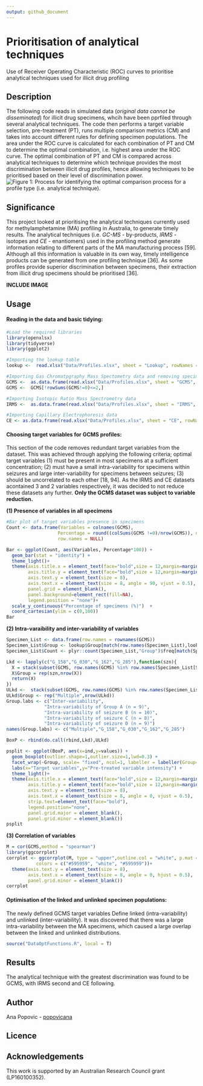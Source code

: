 ```yaml
---
output: github_document
---
```


# Prioritisation of analytical techniques
Use of Receiver Operating Characteristic (ROC) curves to prioritise analytical techniques used for illicit drug profiling

## Description
The following code reads in simulated data (*original data cannot be disseminated*) for illicit drug specimens, whcih have been pprfiled through several analytical techniques. The code then performs a target variable selection, pre-treatment (PT), runs multiple comparison metrics (CM) and takes into account different rules for defining specimen populations. The area under the ROC curve is calculated for each combination of PT and CM to determine the optimal combination, i.e. highest area under the ROC curve. The optimal combination of PT and CM is compared across analytical techniques to determine which technique provides the most discrimination between illicit drug profiles, hence allowing techniques to be prioritised based on their level of discrimination power.
![*Figure 1: Process for identifying the optimal comparison process for a profile type (i.e. analytical technique).*](Files/Opt_ROC.png)



## Significance
This project looked at prioritising the analytical techniques currently used for methylamphetamine (MA) profiling in Australia, to generate timely results. The analytical techniques (i.e. *GC-MS* - by-products, *IRMS* - isotopes and *CE* - enantiomers) used in the profiling method generate information relating to different parts of the MA manufacturing process [59]. Although all this information is valuable in its own way, timely intelligence products can be generated from one profiling technique [36]. As some profiles provide superior discrimination between specimens, their extraction from illicit drug specimens should be prioritised [36].

  **INCLUDE IMAGE**

## Usage
#### **Reading in the data and basic tidying:**
```r
#Load the required libraries
library(openxlsx)
library(tidyverse)
library(ggplot2)

#Importing the lookup table
lookup <-  read.xlsx("Data/Profiles.xlsx", sheet = "Lookup", rowNames = F, colNames = T, detectDates = T)

#Importing Gas Chromatpgraphy Mass Spectometry data and removing specimens with 2 or less variables
GCMS <-  as.data.frame(read.xlsx("Data/Profiles.xlsx", sheet = "GCMS", rowNames = T, colNames = T))
GCMS <-  GCMS[!rowSums(GCMS!=0)<=2,]

#Importing Isotopic Ratio Mass Spectrometry data
IRMS <-  as.data.frame(read.xlsx("Data/Profiles.xlsx", sheet = "IRMS", rowNames = T, colNames = T))

#Importing Capillary Electrophoresis data
CE <- as.data.frame(read.xlsx("Data/Profiles.xlsx", sheet = "CE", rowNames = T, colNames = T))
```

#### **Choosing target variables for GCMS profiles:**
This section of the code removes redundant target variables from the dataset. This was achieved through applying the following criteria; optimal target variables (1) must be present in most specimens at a sufficient concentration; (2)  must have a small intra-variability for specimens within seizures and large inter-variability for specimens between seizures; (3) should be uncorrelated to each other [18, 94]. As the IRMS and CE datasets acontained 3 and 2 variables respectively, it was decided to not reduce these datasets any further. **Only the GCMS dataset was subject to variable reduction.** 

**(1) Presence of variables in all specimens**
```r
#Bar plot of target variables presence in specimens
Count <- data.frame(Variables = colnames(GCMS),
                   Percentage = round((colSums(GCMS !=0)/nrow(GCMS)), digits = 5),
                   row.names = NULL)

Bar <- ggplot(Count, aes(Variables, Percentage*100)) +
  geom_bar(stat = "identity") +
  theme_light()+
  theme(axis.title.x = element_text(face="bold",size = 12,margin=margin(10,0,0,0)),
        axis.title.y = element_text(face="bold",size = 12,margin=margin(0,10,0,0)),
        axis.text.y = element_text(size = 8),
        axis.text.x = element_text(size = 8, angle = 90, vjust = 0.5),
        panel.grid = element_blank(),
        panel.background=element_rect(fill=NA),
        legend.position = "none")+
  scale_y_continuous("Percentage of specimens (%)")  +
  coord_cartesian(ylim = c(0,100))
Bar
```

**(2) Intra-varaibility and inter-variability of variables**
```r
Specimen_List <- data.frame(row.names = rownames(GCMS))
Specimen_List$Group <- lookup$Group[match(row.names(Specimen_List),lookup$Specimen)]
Specimen_List$Count <- plyr::count(Specimen_List,"Group")$freq[match(Specimen_List$Group,plyr::count(Specimen_List,"Group")$Group)]

Lkd <- lapply(c("G_158","G_030","G_162","G_285"),function(szn){
  X = stack(subset(GCMS, row.names(GCMS) %in% row.names(Specimen_List[Specimen_List$Group==szn,])))
  X$Group = rep(szn,nrow(X))
  return(X)
})
ULkd <-  stack(subset(GCMS, row.names(GCMS) %in% row.names(Specimen_List[Specimen_List$Count==1,])))
ULkd$Group <- rep("Multiple",nrow(ULkd))
Group.labs <- c("Inter-variability",
              "Intra-variability of Group A (n = 9)",
              "Intra-variability of seizure B (n = 10)",
              "Intra-variability of seizure C (n = 8)",
              "Intra-variability of seizure D (n = 9)")
names(Group.labs) <- c("Multiple","G_158","G_030","G_162","G_285")

BoxP <- rbind(do.call(rbind,Lkd),ULkd)

psplit <- ggplot(BoxP, aes(x=ind,y=values)) + 
  geom_boxplot(outlier.shape=1,outlier.size=1,lwd=0.3) +
  facet_wrap(~Group, scale= "fixed", ncol=1, labeller = labeller(Group=Group.labs)) +
  labs(x="Target variables",y="Pre-treated variable intensity") +
  theme_light()+
  theme(axis.title.x = element_text(face="bold",size = 12,margin=margin(10,0,0,0)),
        axis.title.y = element_text(face="bold",size = 12,margin=margin(0,10,0,0)),
        axis.text.y = element_text(size = 8),
        axis.text.x = element_text(size = 8, angle = 0, vjust = 0.5),
        strip.text=element_text(face="bold"),
        legend.position="none",
        panel.grid.major = element_blank(),
        panel.grid.minor = element_blank())
psplit
```

**(3) Correlation of variables**
```r
M = cor(GCMS,method = "spearman")
library(ggcorrplot)
corrplot <- ggcorrplot(M, type = "upper",outline.col = "white", p.mat = ggcorrplot::cor_pmat(M),
           colors = c("#595959", "white", "#595959"))+
  theme(axis.text.y = element_text(size = 8),
        axis.text.x = element_text(size = 8, angle = 0, hjust = 0.5),
        panel.grid.minor = element_blank())
corrplot
```

#### **Optimisation of the linked and unlinked specimen populations:**
The newly defined GCMS target variables
Define linked (intra-variability) and unlinked (inter-variability). 
It was discovered that there was a large intra-variability between the MA specimens, which caused a large overlap between the linked and unlinked distributions.
```r
source("DataOptFunctions.R", local = T)

```


## Results
The analytical technique with the greatest discrimination was found to be GCMS, with IRMS second and CE following. 


## Author 
Ana Popovic - [popovicana](https://github.com/PopovicAna)

## Licence


## Acknowledgements
This work is supported by an Australian Research Council grant (LP160100352).


